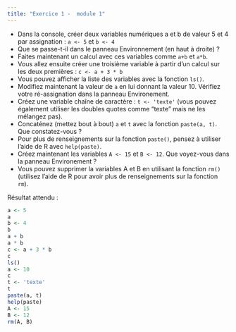 ```yaml
---
title: "Exercice 1 -  module 1"
---  
```


* Dans la console, créer deux variables numériques a et b de valeur 5 et 4 par assignation : `a <- 5` et `b <- 4`  
* Que se passe-t-il dans le panneau Environnement (en haut à droite) ?  
* Faites maintenant un calcul avec ces variables comme `a+b` et `a*b`.  
* Vous allez ensuite créer une troisième variable à partir d'un calcul sur les deux premières : `c <- a + 3 * b`  
* Vous pouvez afficher la liste des variables avec la fonction `ls()`.  
* Modifiez maintenant la valeur de `a` en lui donnant la valeur 10. Vérifiez votre ré-assignation dans la panneau Environement.  
* Créez une variable chaîne de caractère : `t <- 'texte'` (vous pouvez également utiliser les doubles quotes comme "texte" mais ne les mélangez pas).
* Concaténez (mettez bout à bout) `a` et `t` avec la fonction `paste(a, t)`. Que constatez-vous ?
* Pour plus de renseignements sur la fonction `paste()`, pensez à utiliser l'aide de R avec `help(paste)`.
* Créez maintenant les variables `A <- 15` et `B <- 12`. Que voyez-vous dans la panneau Environement ?
* Vous pouvez supprimer la variables A et B en utilisant la fonction `rm()` (utilisez l'aide de R pour avoir plus de renseignements sur la fonction `rm`).



Résultat attendu :   

```r
a <- 5 
a
b <- 4
b
a + b     
a * b
c <- a + 3 * b
c
ls()
a <- 10
c
t <- 'texte'
t
paste(a, t)
help(paste)
A <- 15  
B <- 12
rm(A, B)

```

